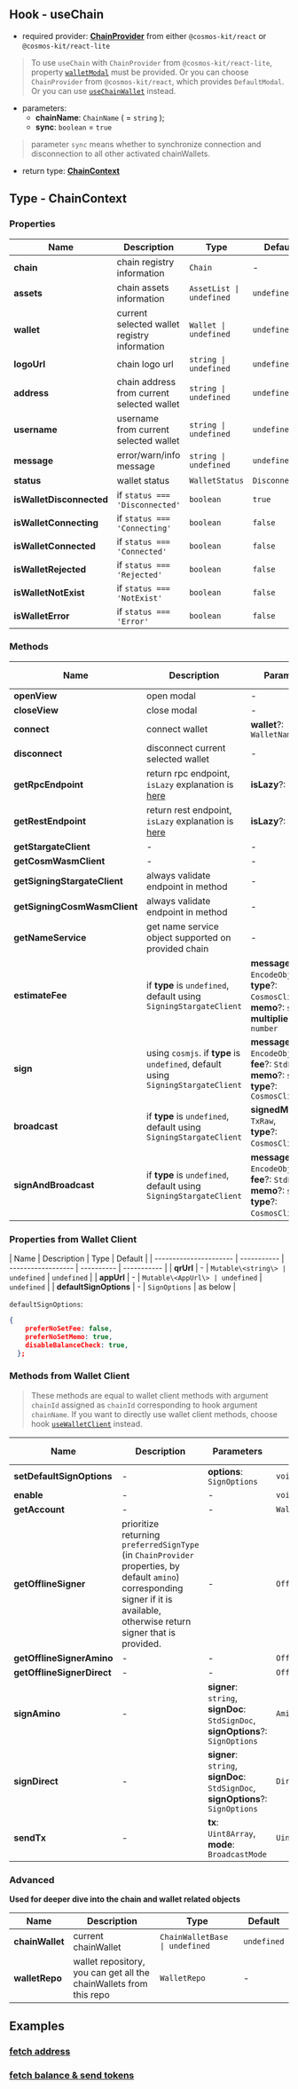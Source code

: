 ## Hook - useChain

- required provider: [**ChainProvider**](/provider/chain-provider) from either `@cosmos-kit/react` or `@cosmos-kit/react-lite`

> To use `useChain` with `ChainProvider` from `@cosmos-kit/react-lite`, property [`walletModal`](/provider/chain-provider#walletmodal) must be provided. Or you can choose `ChainProvider` from `@cosmos-kit/react`, which provides `DefaultModal`. Or you can use [`useChainWallet`](/hooks/use-chain-wallet) instead.

- parameters:
  - **chainName**: `ChainName` ( = `string` );
  - **sync**: `boolean` = `true`

> parameter `sync` means whether to synchronize connection and disconnection to all other activated chainWallets.

- return type: [**ChainContext**](#type-chaincontext)

## Type - ChainContext

### Properties

| Name                     | Description                                  | Type                     | Default        |
| ------------------------ | -------------------------------------------- | ------------------------ | -------------- |
| **chain**                | chain registry information                   | `Chain`                  | -              |
| **assets**               | chain assets information                     | `AssetList \| undefined` | `undefined`    |
| **wallet**               | current selected wallet registry information | `Wallet \| undefined`    | `undefined`    |
| **logoUrl**              | chain logo url                               | `string \| undefined`    | `undefined`    |
| **address**              | chain address from current selected wallet   | `string \| undefined`    | `undefined`    |
| **username**             | username from current selected wallet        | `string \| undefined`    | `undefined`    |
| **message**              | error/warn/info message                      | `string \| undefined`    | `undefined`    |
| **status**               | wallet status                                | `WalletStatus`           | `Disconnected` |
| **isWalletDisconnected** | if `status === 'Disconnected'`               | `boolean`                | `true`         |
| **isWalletConnecting**   | if `status === 'Connecting'`                 | `boolean`                | `false`        |
| **isWalletConnected**    | if `status === 'Connected'`                  | `boolean`                | `false`        |
| **isWalletRejected**     | if `status === 'Rejected'`                   | `boolean`                | `false`        |
| **isWalletNotExist**     | if `status === 'NotExist'`                   | `boolean`                | `false`        |
| **isWalletError**        | if `status === 'Error'`                      | `boolean`                | `false`        |

### Methods

| Name                         | Description                                                                           | Parameters                                                                                                                   | Return Type                      | Is Async |
| ---------------------------- | ------------------------------------------------------------------------------------- | ---------------------------------------------------------------------------------------------------------------------------- | -------------------------------- | -------- |
| **openView**                 | open modal                                                                            | -                                                                                                                            | `void`                           | N        |
| **closeView**                | close modal                                                                           | -                                                                                                                            | `void`                           | N        |
| **connect**                  | connect wallet                                                                        | **wallet**?: `WalletName`                                                                                                    | `void`                           | Y        |
| **disconnect**               | disconnect current selected wallet                                                    | -                                                                                                                            | `void`                           | Y        |
| **getRpcEndpoint**           | return rpc endpoint, `isLazy` explanation is [here](/provider/chain-provider#isLazy)  | **isLazy**?: `boolean`                                                                                                       | `string \| ExtendedHttpEndpoint` | Y        |
| **getRestEndpoint**          | return rest endpoint, `isLazy` explanation is [here](/provider/chain-provider#isLazy) | **isLazy**?: `boolean`                                                                                                       | `string \| ExtendedHttpEndpoint` | Y        |
| **getStargateClient**        | -                                                                                     | -                                                                                                                            | `StargateClient`                 | Y        |
| **getCosmWasmClient**        | -                                                                                     | -                                                                                                                            | `CosmWasmClient`                 | Y        |
| **getSigningStargateClient** | always validate endpoint in method                                                    | -                                                                                                                            | `SigningStargateClient`          | Y        |
| **getSigningCosmWasmClient** | always validate endpoint in method                                                    | -                                                                                                                            | `SigningCosmWasmClient`          | Y        |
| **getNameService**           | get name service object supported on provided chain                                   | -                                                                                                                            | `NameService`                    | Y        |
| **estimateFee**              | if **type** is `undefined`, default using `SigningStargateClient`                     | **messages**: `EncodeObject[]`,<br />**type**?: `CosmosClientType`,<br />**memo**?: `string`,<br />**multiplier**?: `number` | `StdFee`                         | Y        |
| **sign**                     | using `cosmjs`. if **type** is `undefined`, default using `SigningStargateClient`     | **messages**: `EncodeObject[]`,<br />**fee**?: `StdFee`,<br />**memo**?: `string`,<br />**type**?: `CosmosClientType`        | `TxRaw`                          | Y        |
| **broadcast**                | if **type** is `undefined`, default using `SigningStargateClient`                     | **signedMessages**: `TxRaw`,<br />**type**?: `CosmosClientType`,                                                             | `DeliverTxResponse`              | Y        |
| **signAndBroadcast**         | if **type** is `undefined`, default using `SigningStargateClient`                     | **messages**: `EncodeObject[]`,<br />**fee**?: `StdFee`,<br />**memo**?: `string`,<br />**type**?: `CosmosClientType`,       | `DeliverTxResponse`              | Y        |

### Properties from Wallet Client

| Name                   | Description | Type               | Default    |
| ---------------------- | ----------- | ------------------ | ---------- | ----------- |
| **qrUrl**              | -           | `Mutable\<string\> | undefined` | `undefined` |
| **appUrl**             | -           | `Mutable\<AppUrl\> | undefined` | `undefined` |
| **defaultSignOptions** | -           | `SignOptions`      | as below   |

`defaultSignOptions`:

```json
{
    preferNoSetFee: false,
    preferNoSetMemo: true,
    disableBalanceCheck: true,
  };
```

### Methods from Wallet Client

> These methods are equal to wallet client methods with argument `chainId` assigned as `chainId` corresponding to hook argument `chainName`. If you want to directly use wallet client methods, choose hook [`useWalletClient`](/hooks/use-wallet-client) instead.

| Name                       | Description                                                                                                                                                                     | Parameters                                                                                 | Return Type           | Is Async |
| -------------------------- | ------------------------------------------------------------------------------------------------------------------------------------------------------------------------------- | ------------------------------------------------------------------------------------------ | --------------------- | -------- |
| **setDefaultSignOptions**  | -                                                                                                                                                                               | **options**: `SignOptions`                                                                 | `void`                | N        |
| **enable**                 | -                                                                                                                                                                               | -                                                                                          | `void`                | Y        |
| **getAccount**             | -                                                                                                                                                                               | -                                                                                          | `WalletAccount`       | Y        |
| **getOfflineSigner**       | prioritize returning `preferredSignType` (in `ChainProvider` properties, by default `amino`) corresponding signer if it is available, otherwise return signer that is provided. | -                                                                                          | `OfflineSigner`       | Y        |
| **getOfflineSignerAmino**  | -                                                                                                                                                                               | -                                                                                          | `OfflineAminoSigner`  | N        |
| **getOfflineSignerDirect** | -                                                                                                                                                                               | -                                                                                          | `OfflineDirectSigner` | N        |
| **signAmino**              | -                                                                                                                                                                               | **signer**: `string`,<br />**signDoc**: `StdSignDoc`,<br />**signOptions**?: `SignOptions` | `AminoSignResponse`   | Y        |
| **signDirect**             | -                                                                                                                                                                               | **signer**: `string`,<br />**signDoc**: `StdSignDoc`,<br />**signOptions**?: `SignOptions` | `DirectSignResponse`  | Y        |
| **sendTx**                 | -                                                                                                                                                                               | **tx**: `Uint8Array`,<br />**mode**: `BroadcastMode`                                       | `Uint8Array`          | Y        |

### Advanced

**Used for deeper dive into the chain and wallet related objects**

| Name            | Description                                                        | Type                           | Default     |
| --------------- | ------------------------------------------------------------------ | ------------------------------ | ----------- |
| **chainWallet** | current chainWallet                                                | `ChainWalletBase \| undefined` | `undefined` |
| **walletRepo**  | wallet repository, you can get all the chainWallets from this repo | `WalletRepo`                   | -           |

## Examples

### [fetch address](https://github.com/cosmology-tech/cosmos-kit/blob/main/packages/example/pages/index.tsx)

### [fetch balance & send tokens](https://github.com/cosmology-tech/cosmos-kit/blob/main/packages/example/pages/tx.tsx)
